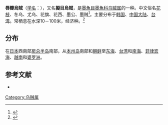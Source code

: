 {{noteTA
|T=zh-cn:拟目乌贼; zh-tw:擬目烏賊;
|1=zh-cn:拟目乌贼; zh-tw:擬目烏賊;
}}
{{Speciesbox
| image = Specimen of Sepia lycidas in National Museum of Natural Science in Taiwan.JPG
| image_caption = 
| status = 
| status_system = 
| name = 唇瓣烏賊
| genus = Sepia
| species = lycidas
| authority = Gray, 1849
| synonyms = 
|}}
'''唇瓣烏賊'''（[[学名|学名]]：{{lang|la|'''''Sepia lycidas'''''}}），又名'''擬目烏賊'''，是[[墨魚目|墨魚目]][[墨魚科|墨魚科]][[乌贼属|乌贼属]]的一种。中文俗名[[花枝|花枝]]、冬乌、尤乌、花旗、花西、墨公、墨贼<ref>{{Cite web |url=http://www.appledaily.com.tw/realtimenews/article/new/20160513/860432/ |title=applydaily |accessdate=2016-05-16 |archive-date=2016-06-19 |archive-url=https://web.archive.org/web/20160619051136/http://www.appledaily.com.tw/realtimenews/article/new/20160513/860432 |dead-url=no }}</ref>。主要分布于[[韩国|韩国]]、[[中国大陆|中国大陆]]、[[台湾|台湾]]。常栖息在水深10－100米，经济种。<ref>{{cite web|url=http://shell.sinica.edu.tw/chinese/shellbase_detail.php?science_no=2093|title=国际贝库：拟目乌贼|publisher=台湾贝类资料库|accessdate=2009-08-11|archive-date=2016-03-04|archive-url=https://web.archive.org/web/20160304123713/http://shell.sinica.edu.tw/chinese/shellbase_detail.php?science_no=2093|dead-url=no}}</ref>

==分布==
在[[日本|日本]]西南部[[房总半岛|房总半岛]]南部，从[[本州岛|本州岛]]南部和[[朝鲜|朝鲜]]至[[东海|东海]]、[[台湾|台湾]]和[[南海|南海]]、[[菲律宾海|菲律宾海]]、[[越南|越南]]和[[婆罗洲|婆罗洲]]。

== 参考文献 ==
{{reflist|2}}
* {{TaiBNET| zh=唇瓣烏賊 | id=314186 | binomial=Sepia lycidas | authority=Gray, 1849 | var= | accessdate=2013-01-24}}
{{Taxonbar|from=Q2740218}}

[[Category:乌贼属|Category:乌贼属]]